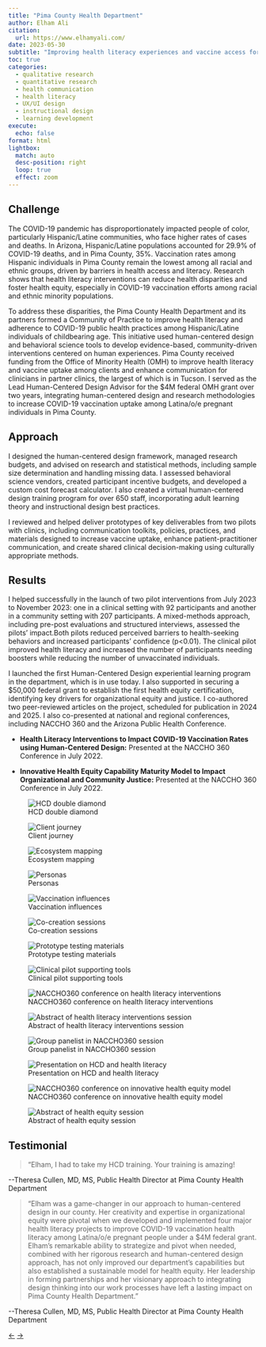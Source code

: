 ```yaml
---
title: "Pima County Health Department"
author: Elham Ali
citation:
  url: https://www.elhamyali.com/
date: 2023-05-30
subtitle: "Improving health literacy experiences and vaccine access for clients and health communication for clinicians."
toc: true
categories: 
  - qualitative research
  - quantitative research
  - health communication
  - health literacy
  - UX/UI design
  - instructional design 
  - learning development
execute: 
  echo: false
format: html
lightbox: 
  match: auto
  desc-position: right
  loop: true
  effect: zoom
---
```


## Challenge

The COVID-19 pandemic has disproportionately impacted people of color, particularly Hispanic/Latine communities, who face higher rates of cases and deaths. In Arizona, Hispanic/Latine populations accounted for 29.9% of COVID-19 deaths, and in Pima County, 35%. Vaccination rates among Hispanic individuals in Pima County remain the lowest among all racial and ethnic groups, driven by barriers in health access and literacy. Research shows that health literacy interventions can reduce health disparities and foster health equity, especially in COVID-19 vaccination efforts among racial and ethnic minority populations.

To address these disparities, the Pima County Health Department and its partners formed a Community of Practice to improve health literacy and adherence to COVID-19 public health practices among Hispanic/Latine individuals of childbearing age. This initiative used human-centered design and behavioral science tools to develop evidence-based, community-driven interventions centered on human experiences. Pima County received funding from the Office of Minority Health (OMH) to improve health literacy and vaccine uptake among clients and enhance communication for clinicians in partner clinics, the largest of which is in Tucson. I served as the Lead Human-Centered Design Advisor for the \$4M federal OMH grant over two years, integrating human-centered design and research methodologies to increase COVID-19 vaccination uptake among Latina/o/e pregnant individuals in Pima County.

## Approach

I designed the human-centered design framework, managed research budgets, and advised on research and statistical methods, including sample size determination and handling missing data. I assessed behavioral science vendors, created participant incentive budgets, and developed a custom cost forecast calculator. I also created a virtual human-centered design training program for over 650 staff, incorporating adult learning theory and instructional design best practices.

I reviewed and helped deliver prototypes of key deliverables from two pilots with clinics, including communication toolkits, policies, practices, and materials designed to increase vaccine uptake, enhance patient-practitioner communication, and create shared clinical decision-making using culturally appropriate methods.

## Results

I helped successfully in the launch of two pilot interventions from July 2023 to November 2023: one in a clinical setting with 92 participants and another in a community setting with 207 participants. A mixed-methods approach, including pre-post evaluations and structured interviews, assessed the pilots' impact.Both pilots reduced perceived barriers to health-seeking behaviors and increased participants' confidence (p\<0.01). The clinical pilot improved health literacy and increased the number of participants needing boosters while reducing the number of unvaccinated individuals.

I launched the first Human-Centered Design experiential learning program in the department, which is in use today. I also supported in securing a \$50,000 federal grant to establish the first health equity certification, identifying key drivers for organizational equity and justice. I co-authored two peer-reviewed articles on the project, scheduled for publication in 2024 and 2025. I also co-presented at national and regional conferences, including NACCHO 360 and the Arizona Public Health Conference.

-   **Health Literacy Interventions to Impact COVID-19 Vaccination Rates using Human-Centered Design:** Presented at the NACCHO 360 Conference in July 2022.

-   **Innovative Health Equity Capability Maturity Model to Impact Organizational and Community Justice:** Presented at the NACCHO 360 Conference in July 2022.

::: {layout-ncol="2"}
![HCD double diamond](1-pchd.png){group="gallery"}

![Client journey](4-pchd.png){group="gallery"}

![Ecosystem mapping](2-pchd.png){group="gallery"}

![Personas](3-pchd.png){group="gallery"}

![Vaccination influences](5-pchd.png){group="gallery"}

![Co-creation sessions](6-pchd.png){group="gallery"}

![Prototype testing materials](7-pchd.png){group="gallery"}

![Clinical pilot supporting tools](8-pchd.png){group="gallery"}

![NACCHO360 conference on health literacy interventions](9-pchd.png){group="gallery"}

![Abstract of health literacy interventions session](10-pchd.png){group="gallery"}

![Group panelist in NACCHO360 session](11-pchd.png){group="gallery"}

![Presentation on HCD and health literacy](12-pchd.png){group="gallery"}

![NACCHO360 conference on innovative health equity model](13-pchd.png){group="gallery"}

![Abstract of health equity session](14-pchd.png){group="gallery"}
:::

## Testimonial

> "Elham, I had to take my HCD training. Your training is amazing!

\--Theresa Cullen, MD, MS, Public Health Director at Pima County Health Department

> "Elham was a game-changer in our approach to human-centered design in our county. Her creativity and expertise in organizational equity were pivotal when we developed and implemented four major health literacy projects to improve COVID-19 vaccination health literacy among Latina/o/e pregnant people under a \$4M federal grant. Elham's remarkable ability to strategize and pivot when needed, combined with her rigorous research and human-centered design approach, has not only improved our department's capabilities but also established a sustainable model for health equity. Her leadership in forming partnerships and her visionary approach to integrating design thinking into our work processes have left a lasting impact on Pima County Health Department."

\--Theresa Cullen, MD, MS, Public Health Director at Pima County Health Department

<!-- Navigation Arrows -->

::: article-navigation
<a href="/featured-work/bridge-to-home/index.qmd" class="nav-arrow left-arrow">←</a> <!-- Left arrow for previous --> <a href="/featured-work/washington-state-board-health/index.qmd" class="nav-arrow right-arrow">→</a> <!-- Right arrow for next -->
:::
